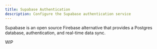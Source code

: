 ```yaml
---
title: Supabase Authentication
description: Configure the Supabase authentication service
---
```


Supabase is an open source Firebase alternative that provides a Postgres database, authentication, and real-time data sync.

WIP
